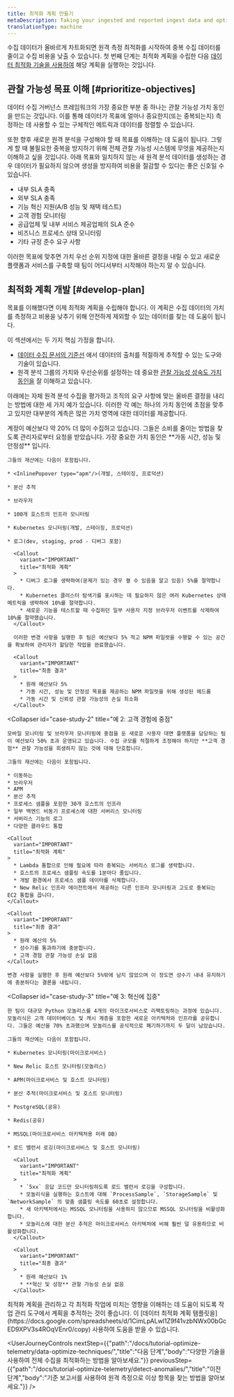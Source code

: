 ```yaml
---
title: 최적화 계획 만들기
metaDescription: Taking your ingested and reported ingest data and optimizing it.
translationType: machine
---
```


수집 데이터가 올바르게 차트화되면 원격 측정 최적화를 시작하여 중복 수집 데이터를 줄이고 수집 비용을 낮출 수 있습니다. 첫 번째 단계는 최적화 계획을 수립한 다음 [데이터 최적화 기술을 사용하여](/docs/tutorial-optimize-telemetry/data-optimize-techniques) 해당 계획을 실행하는 것입니다.

## 관찰 가능성 목표 이해 [#prioritize-objectives]

데이터 수집 거버넌스 프레임워크의 가장 중요한 부분 중 하나는 관찰 가능성 가치 동인을 만드는 것입니다. 이를 통해 데이터가 목표에 얼마나 중요한지(또는 중복되는지) 측정하는 데 사용할 수 있는 구체적인 메트릭과 데이터를 정렬할 수 있습니다.

또한 향후 새로운 원격 분석을 구성해야 할 때 목표를 이해하는 데 도움이 됩니다. 그렇게 할 때 불필요한 중복을 방지하기 위해 전체 관찰 가능성 시스템에 무엇을 제공하는지 이해하고 싶을 것입니다. 아래 목표와 일치하지 않는 새 원격 분석 데이터를 생성하는 경우 데이터가 필요하지 않으며 생성을 방지하여 비용을 절감할 수 있다는 좋은 신호일 수 있습니다.

* 내부 SLA 충족
* 외부 SLA 충족
* 기능 혁신 지원(A/B 성능 및 채택 테스트)
* 고객 경험 모니터링
* 공급업체 및 내부 서비스 제공업체의 SLA 준수
* 비즈니스 프로세스 상태 모니터링
* 기타 규정 준수 요구 사항

이러한 목표에 맞추면 가치 우선 순위 지정에 대한 올바른 결정을 내릴 수 있고 새로운 플랫폼과 서비스를 구축할 때 팀이 어디서부터 시작해야 하는지 알 수 있습니다.

## 최적화 계획 개발 [#develop-plan]

목표를 이해했다면 이제 최적화 계획을 수립해야 합니다. 이 계획은 수집 데이터의 가치를 측정하고 비용을 낮추기 위해 안전하게 제외할 수 있는 데이터를 찾는 데 도움이 됩니다.

이 섹션에서는 두 가지 핵심 가정을 합니다.

* [데이터 수집 문서의 기준선](/docs/new-relic-solutions/observability-maturity/operational-efficiency/dg-baselining) 에서 데이터의 출처를 적절하게 추적할 수 있는 도구와 기술이 있습니다.
* 원격 분석 그룹의 가치와 우선순위를 설정하는 데 중요한 [관찰 가능성 성숙도 가치 동인을](/docs/new-relic-solutions/observability-maturity/introduction) 잘 이해하고 있습니다.

아래에는 자체 원격 분석 수집을 평가하고 조직의 요구 사항에 맞는 올바른 결정을 내리는 방법에 대한 세 가지 예가 있습니다. 이러한 각 예는 하나의 가치 동인에 초점을 맞추고 있지만 대부분의 계측은 많은 가치 영역에 대한 데이터를 제공합니다.

<CollapserGroup>
  <Collapser
    id="case-study-1"
    title="예 1: 가동 시간 및 안정성에 중점"
  >
    계정이 예산보다 약 20% 더 많이 수집하고 있습니다. 그들은 소비를 줄이는 방법을 찾도록 관리자로부터 요청을 받았습니다. 가장 중요한 가치 동인은 **가동 시간, 성능 및 안정성** 입니다.

    그들의 재산에는 다음이 포함됩니다.

    * <InlinePopover type="apm"/>(개발, 스테이징, 프로덕션)

    * 분산 추적

    * 브라우저

    * 100개 호스트의 인프라 모니터링

    * Kubernetes 모니터링(개발, 스테이징, 프로덕션)

    * 로그(dev, staging, prod - 디버그 포함)

      <Callout
        variant="IMPORTANT"
        title="최적화 계획"
      >
        * 디버그 로그를 생략하여(문제가 있는 경우 켤 수 있음을 알고 있음) 5%를 절약합니다.
        * Kubernetes 클러스터 탐색기를 표시하는 데 필요하지 않은 여러 Kubernetes 상태 메트릭을 생략하여 10%를 절약합니다.
        * 새로운 기능을 테스트할 때 수집하던 일부 사용자 지정 브라우저 이벤트를 삭제하여 10%를 절약했습니다.
      </Callout>

      이러한 변경 사항을 실행한 후 팀은 예산보다 5% 적고 NPM 파일럿을 수행할 수 있는 공간을 확보하여 관리자가 할당한 작업을 완료했습니다.

      <Callout
        variant="IMPORTANT"
        title="최종 결과"
      >
        * 원래 예산보다 5%
        * 가동 시간, 성능 및 안정성 목표를 제공하는 NPM 파일럿을 위해 생성된 헤드룸
        * 가동 시간 및 신뢰성 관찰 가능성의 손실 최소화
      </Callout>
  </Collapser>

  <Collapser
    id="case-study-2"
    title="예 2: 고객 경험에 중점"
  >
    모바일 모니터링 및 브라우저 모니터링에 중점을 둔 새로운 사용자 대면 플랫폼을 담당하는 팀이 예산보다 50% 초과 운영되고 있습니다. 수집 규모를 적절하게 조정해야 하지만 **고객 경험** 관찰 가능성을 희생하지 않는 것에 대해 단호합니다.

    그들의 재산에는 다음이 포함됩니다.

    * 이동하는
    * 브라우저
    * APM
    * 분산 추적
    * 프로세스 샘플을 포함한 30개 호스트의 인프라
    * 일부 백엔드 비동기 프로세스에 대한 서버리스 모니터링
    * 서버리스 기능의 로그
    * 다양한 클라우드 통합

    <Callout
      variant="IMPORTANT"
      title="최적화 계획"
    >
      * Lambda 통합으로 인해 필요에 따라 중복되는 서버리스 로그를 생략합니다.
      * 호스트의 프로세스 샘플링 속도를 1분마다 줄입니다.
      * 개발 환경에서 프로세스 샘플 데이터를 삭제합니다.
      * New Relic 인프라 에이전트에서 제공하는 다른 인프라 모니터링과 고도로 중복되는 EC2 통합을 끕니다.
    </Callout>

    <Callout
      variant="IMPORTANT"
      title="최종 결과"
    >
      * 원래 예산의 5%
      * 성수기를 통과하기에 충분합니다.
      * 고객 경험 관찰 가능성 손실 없음
    </Callout>

    변경 사항을 실행한 후 원래 예산보다 5%밖에 남지 않았으며 이 정도면 성수기 내내 유지하기에 충분하다는 결론을 내립니다.
  </Collapser>

  <Collapser
    id="case-study-3"
    title="예 3: 혁신에 집중"
  >
    한 팀이 대규모 Python 모놀리스를 4개의 마이크로서비스로 리팩토링하는 과정에 있습니다. 모놀리식은 고객 데이터베이스 및 캐시 계층을 포함한 새로운 아키텍처와 인프라를 공유합니다. 그들은 예산을 70% 초과했으며 모놀리스를 공식적으로 폐기하기까지 두 달이 남았습니다.

    그들의 재산에는 다음이 포함됩니다.

    * Kubernetes 모니터링(마이크로서비스)

    * New Relic 호스트 모니터링(모놀리스)

    * APM(마이크로서비스 및 호스트 모니터링)

    * 분산 추적(마이크로서비스 및 호스트 모니터링)

    * PostgreSQL(공유)

    * Redis(공유)

    * MSSQL(마이크로서비스 아키텍처용 미래 DB)

    * 로드 밸런서 로깅(마이크로서비스 및 호스트 모니터링)

      <Callout
        variant="IMPORTANT"
        title="최적화 계획"
      >
        * `5xx` 응답 코드만 모니터링하도록 로드 밸런서 로깅을 구성합니다.
        * 모놀리식을 실행하는 호스트에 대해 `ProcessSample`, `StorageSample` 및 `NetworkSample` 의 맞춤 샘플링 속도를 60초로 설정합니다.
        * 새 아키텍처에서는 MSSQL 모니터링을 사용하지 않으므로 MSSQL 모니터링을 비활성화합니다.
        * 모놀리스에 대한 분산 추적은 마이크로서비스 아키텍처에 비해 훨씬 덜 유용하므로 비활성화합니다.
      </Callout>

      <Callout
        variant="IMPORTANT"
        title="최종 결과"
      >
        * 원래 예산보다 1%
        * **혁신 및 성장** 관찰 가능성 손실 없음
      </Callout>
  </Collapser>
</CollapserGroup>

<Callout variant="tip">
  최적화 계획을 관리하고 각 최적화 작업에 미치는 영향을 이해하는 데 도움이 되도록 작업 관리 도구에서 계획을 추적하는 것이 좋습니다. 이 [데이터 최적화 계획 템플릿을](https://docs.google.com/spreadsheets/d/1CimLpALwl1Z9f41vzbNWx00bGcED9XPV3s4ROqVEnr0/copy) 사용하여 도움을 받을 수 있습니다.
</Callout>

<UserJourneyControls
  nextStep={{"path":"/docs/tutorial-optimize-telemetry/data-optimize-techniques/","title":"다음 단계","body":"다양한 기술을 사용하여 전체 수집을 최적화하는 방법을 알아보세요."}}
  previousStep={{"path":"/docs/tutorial-optimize-telemetry/detect-anomalies/","title":"이전 단계","body":"기준 보고서를 사용하여 원격 측정으로 이상 항목을 찾는 방법을 알아보세요."}}
/>